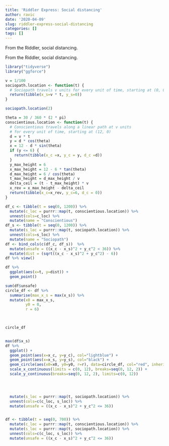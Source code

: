 ```yaml
---
title: 'Riddler Express: Social distancing'
author: ravic
date: '2020-04-09'
slug: riddler-express-social-distancing
categories: []
tags: []
---
```


From the Riddler, social distancing.

<!--more-->


From the Riddler, social distancing.

```r
library("tidyverse")
library("ggforce")
```

```r
v = 1/100
sociopath.location <- function(t) {
  # Sociopath travels v units for every unit of time, starting at (0, 0).
  return(tibble(x_s=v * t, y_s=0))
}

sociopath.location(2)

theta = 30 / 360 * (2 * pi)
conscientious.location <- function(t) {
  # Conscientious travels along a linear path at v units 
  # for every unit of time, starting at (12, 0)
  d = v * t
  y = d * cos(theta)
  x = 12 - d * sin(theta)
  if (y <= 6) {
    return(tibble(x_c =x, y_c = y, d_c =d))
  }
  y_max_height = 6
  x_max_height = 12 - 6 * tan(theta)
  d_max_height = 6 / cos(theta)
  t_max_height = d_max_height / v
  delta_ceil = (t - t_max_height) * v
  x_rev = x_max_height - delta_ceil
  return(tibble(x_c=x_rev, y_c=6, d_c = 0))
}

df_c <- tibble(t = seq(0, 1200)) %>%
  mutate(c_loc = purrr::map(t, conscientious.location)) %>%
  unnest(cols=c_loc) %>%
  mutate(name = "Conscientious") 
df_s <- tibble(t = seq(0, 1200)) %>%
  mutate(s_loc = purrr::map(t, sociopath.location)) %>%
  unnest(cols=s_loc) %>%
  mutate(name = "Sociopath")
df <- bind_cols(c(df_c, df_s))  %>%
  mutate(unsafe = ((x_c - x_s)^2 + y_c^2 < 36)) %>%
  mutate(dist = (sqrt((x_c - x_s)^2 + y_c^2) - 6))
df %>% view()

df %>%
  ggplot(aes(x=t, y=dist)) +
  geom_point()

sum(df$unsafe)
circle_df <- df %>%
  summarise(max_x_s = max(x_s)) %>%
  mutate(x0 = max_x_s,
         y0 = 0,
         r = 6)


  
circle_df


max(df$x_s)
df %>%
  ggplot() +
  geom_point(aes(x=x_c, y=y_c), col="lightblue") +
  geom_point(aes(x=x_s, y=y_s), col="black") +
  geom_circle(aes(x0=x0, y0=y0, r=r), data=circle_df, col="red", inherit.aes=FALSE, n=180) +
  scale_x_continuous(limits = c(0, 12), breaks=seq(0, 12, 2)) +
  scale_y_continuous(breaks=seq(0, 12, 2), limits=c(0, 12))
  



  mutate(s_loc = purrr::map(t, sociopath.location)) %>%
  unnest(cols=c(c_loc, s_loc)) %>%
  mutate(unsafe = ((x_c - x_s)^2 + y_c^2 <= 36))


df <- tibble(t = seq(0, 700)) %>%
  mutate(c_loc = purrr::map(t, conscientious.location)) %>%
  mutate(s_loc = purrr::map(t, sociopath.location)) %>%
  unnest(cols=c(c_loc, s_loc)) %>%
  mutate(unsafe = ((x_c - x_s)^2 + y_c^2 <= 36))


```

